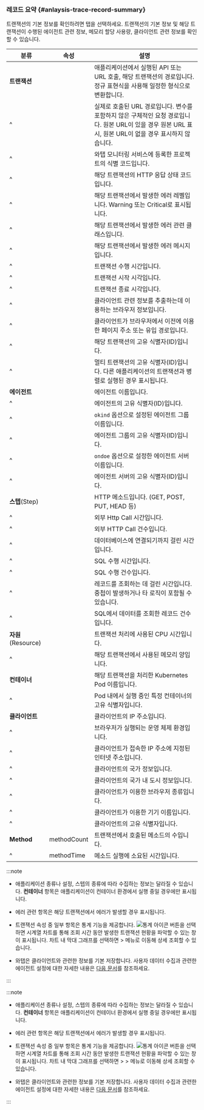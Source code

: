 ### 레코드 요약 {#anlaysis-trace-record-summary}

트랜잭션의 기본 정보를 확인하려면 <Cmdname sid="TTL06125" className="uitext" /> 탭을 선택하세요. 트랜잭션의 기본 정보 및 해당 트랜잭션이 수행된 에이전트 관련 정보, 메모리 할당 사용량, 클라이언트 관련 정보를 확인할 수 있습니다.

<ImgLang img="analysis-tx-record-summary.png" desc="레코드 요약" />

| 분류 | 속성 | 설명 |
| -- | -- | -- |
| **트랜잭션** | <Cmdname sid="TTL06918" /> | 애플리케이션에서 실행된 API 또는 URL 호출, 해당 트랜잭션의 경로입니다. 정규 표현식을 사용해 일정한 형식으로 변환합니다. |
| ^ | <Cmdname sid="TTL06774" /> | 실제로 호출된 URL 경로입니다. 변수를 포함하지 않은 구체적인 요청 경로입니다. 원본 URL이 있을 경우 원본 URL 표시, 원본 URL이 없을 경우 표시하지 않습니다. |
| ^ | <Cmdname sid="TTL06077" /> | 와탭 모니터링 서비스에 등록한 프로젝트의 식별 코드입니다. |
| ^ | <Cmdname sid="status" /> | 해당 트랜잭션의 HTTP 응답 상태 코드입니다. |
| ^ | <Cmdname sid="TTL06087" /> | 해당 트랜잭션에서 발생한 에러 레벨입니다. Warning 또는 Critical로 표시됩니다. |
| ^ | <Cmdname sid="TTL06086" /> | 해당 트랜잭션에서 발생한 에러 관련 클래스입니다. |
| ^ | <Cmdname sid="TTL06088" /> | 해당 트랜잭션에서 발생한 에러 메시지입니다. |
| ^ | <Cmdname sid="TTL06361" /> | 트랜잭션 수행 시간입니다. |
| ^ | <Cmdname sid="TTL06110" /> | 트랜잭션 시작 시각입니다. |
| ^ | <Cmdname sid="TTL06103" /> | 트랜잭션 종료 시각입니다. |
| ^ | <Cmdname sid="TTL06359" /> | 클라이언트 관련 정보를 추출하는데 이용하는 브라우저 정보입니다. |
| ^ | <Cmdname sid="TTL06108" /> | 클라이언트가 브라우저에서 이전에 이용한 페이지 주소 또는 유입 경로입니다. |
| ^ | <Cmdname sid="TTL06111" /> | 해당 트랜잭션의 고유 식별자(ID)입니다. |
| ^ | <Cmdname sid="TTL06107" /> | 멀티 트랜잭션의 고유 식별자(ID)입니다. 다른 애플리케이션의 트랜잭션과 병렬로 실행된 경우 표시됩니다. |
| **에이전트** | <Cmdname sid="TTL06588" /> | 에이전트 이름입니다. |
| ^ | <Cmdname sid="TTL06587" /> | 에이전트의 고유 식별자(ID)입니다. |
| ^ | <Cmdname sid="TTL06356" /> | `okind` 옵션으로 설정된 에이전트 그룹 이름입니다. |
| ^ | <Cmdname sid="TTL06072" /> | 에이전트 그룹의 고유 식별자(ID)입니다. |
| ^ | <Cmdname sid="TTL06357" /> | `ondoe` 옵션으로 설정한 에이전트 서버 이름입니다. |
| ^ | <Cmdname sid="TTL06309" /> | 에이전트 서버의 고유 식별자(ID)입니다. |
| **스텝**(Step) | <Cmdname sid="TTL06106" /> | HTTP 메소드입니다. (GET, POST, PUT, HEAD 등) |
| ^ | <Cmdname sid="TTL06362" /> | 외부 Http Call 시간입니다. |
| ^ | <Cmdname sid="TTL06089" /> | 외부 HTTP Call 건수입니다. |
| ^ | <Cmdname sid="TTL06972" /> | 데이터베이스에 연결되기까지 걸린 시간입니다. |
| ^ | <Cmdname sid="TTL06364" /> | SQL 수행 시간입니다. |
| ^ | <Cmdname sid="TTL06097" /> | SQL 수행 건수입니다. |
| ^ | <Cmdname sid="TTL06530" /> | 레코드를 조회하는 데 걸린 시간입니다. 중첩이 발생하거나 타 로직이 포함될 수 있습니다. |
| ^ | <Cmdname sid="TTL06094" /> | SQL에서 데이터를 조회한 레코드 건수입니다. |
| **자원**(Resource) | <Cmdname sid="TTL06418" /> | 트랜잭션 처리에 사용된 CPU 시간입니다. |
| ^ | <Cmdname sid="TTL06974" /> | 해당 트랜잭션에서 사용된 메모리 양입니다. |
| **컨테이너** | <Cmdname sid="pod_name" /> | 해당 트랜잭션을 처리한 Kubernetes Pod 이름입니다. |
| ^ | <Cmdname sid="container_id" /> | Pod 내에서 실행 중인 특정 컨테이너의 고유 식별자입니다. |
| **클라이언트** | <Cmdname sid="TTL06081" /> | 클라이언트의 IP 주소입니다. |
| ^ | <Cmdname sid="clientOs" /> | 브라우저가 실행되는 운영 체제 환경입니다. |
| ^ | <Cmdname sid="TTL06101" /> | 클라이언트가 접속한 IP 주소에 지정된 인터넷 주소입니다. |
| ^ | <Cmdname sid="TTL06080" /> | 클라이언트의 국가 정보입니다. |
| ^ | <Cmdname sid="TTL06078" /> | 클라이언트의 국가 내 도시 정보입니다. |
| ^ | <Cmdname sid="TTL06485" /> | 클라이언트가 이용한 브라우저 종류입니다. |
| ^ | <Cmdname sid="clientName" /> | 클라이언트가 이용한 기기 이름입니다. |
| ^ | <Cmdname sid="TTL06420" /> | 클라이언트의 고유 식별자입니다. |
| **Method** | methodCount | 트랜잭션에서 호출된 메소드의 수입니다. |
| ^ | methodTime | 메소드 실행에 소요된 시간입니다. |

<Xclude product='kubernetes'>

:::note

* 애플리케이션 종류나 설정, 스텝의 종류에 따라 수집하는 정보는 달라질 수 있습니다. **컨테이너** 항목은 애플리케이션이 컨테이너 환경에서 실행 중일 경우에만 표시됩니다.

* 에러 관련 항목은 해당 트랜잭션에서 에러가 발생할 경우 표시됩니다.

* 트랜잭션 속성 중 일부 항목은 통계 기능을 제공합니다. ![통계 아이콘](/img/ic-static.svg) 버튼을 선택하면 시계열 차트를 통해 조회 시간 동안 발생한 트랜잭션 현황을 파악할 수 있는 창이 표시됩니다. 차트 내 막대 그래프를 선택하면 <Cmdname sid="side_analysis" className="uitext" /> &gt; <Cmdname sid="side_txSearch" className="uitext" /> 메뉴로 이동해 상세 조회할 수 있습니다.

* 와탭은 클라이언트와 관련한 정보를 기본 저장합니다. 사용자 데이터 수집과 관련한 에이전트 설정에 대한 자세한 내용은 [다음 문서](agent-number-of-user)를 참조하세요.

:::

</Xclude>

<InDoc product='kubernetes'>

:::note

* 애플리케이션 종류나 설정, 스텝의 종류에 따라 수집하는 정보는 달라질 수 있습니다. **컨테이너** 항목은 애플리케이션이 컨테이너 환경에서 실행 중일 경우에만 표시됩니다.

* 에러 관련 항목은 해당 트랜잭션에서 에러가 발생할 경우 표시됩니다.

* 트랜잭션 속성 중 일부 항목은 통계 기능을 제공합니다. ![통계 아이콘](/img/ic-static.svg) 버튼을 선택하면 시계열 차트를 통해 조회 시간 동안 발생한 트랜잭션 현황을 파악할 수 있는 창이 표시됩니다. 차트 내 막대 그래프를 선택하면 <Cmdname sid="side_appl" className="uitext" /> &gt; <Cmdname sid="side_analysis" className="uitext" /> &gt; <Cmdname sid="side_txSearch" className="uitext" /> 메뉴로 이동해 상세 조회할 수 있습니다.

* 와탭은 클라이언트와 관련한 정보를 기본 저장합니다. 사용자 데이터 수집과 관련한 에이전트 설정에 대한 자세한 내용은 [다음 문서](../java/agent-number-of-user)를 참조하세요.

:::

</InDoc>